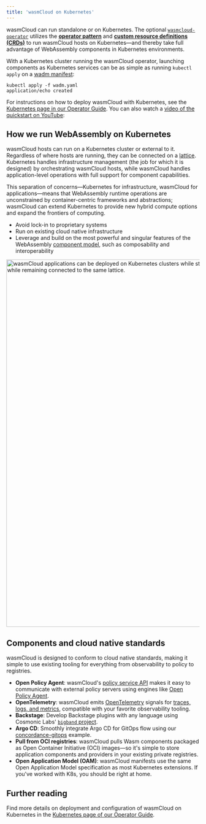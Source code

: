 ```yaml
---
title: 'wasmCloud on Kubernetes'
---
```



wasmCloud can run standalone or on Kubernetes. The optional [`wasmcloud-operator`](https://github.com/wasmCloud/wasmcloud-operator) utilizes the [**operator pattern**](https://kubernetes.io/docs/concepts/extend-kubernetes/operator/) and [**custom resource definitions (CRDs)**](https://kubernetes.io/docs/concepts/extend-kubernetes/api-extension/custom-resources/) to run wasmCloud hosts on Kubernetes&mdash;and thereby take full advantage of WebAssembly components in Kubernetes environments.

With a Kubernetes cluster running the wasmCloud operator, launching components as Kubernetes services can be as simple as running `kubectl apply` on a [wadm manifest](/docs/ecosystem/wadm/model.md): 

```shell
kubectl apply -f wadm.yaml
application/echo created
```

For instructions on how to deploy wasmCloud with Kubernetes, see the [Kubernetes page in our Operator Guide](/docs/deployment/k8s/). You can also watch a [video of the quickstart on YouTube](https://www.youtube.com/embed/239Q_hAKqPw?si=y0nHeFHfCPOdItNU&amp;start=235&amp;end=780):

<YouTube url="https://www.youtube.com/watch?v=239Q_hAKqPw&start=235&amp;end=780" />

## How we run WebAssembly on Kubernetes

wasmCloud hosts can run on a Kubernetes cluster or external to it. Regardless of where hosts are running, they can be connected on a [lattice](/docs/concepts/lattice). Kubernetes handles infrastructure management (the job for which it is designed) by orchestrating wasmCloud hosts, while wasmCloud handles application-level operations with full support for component capabilities.

This separation of concerns&mdash;Kubernetes for infrastructure, wasmCloud for applications&mdash;means that WebAssembly runtime operations are unconstrained by container-centric frameworks and abstractions; wasmCloud can extend Kubernetes to provide new hybrid compute options and expand the frontiers of computing.

* Avoid lock-in to proprietary systems
* Run on existing cloud native infrastructure 
* Leverage and build on the most powerful and singular features of the WebAssembly [component model](https://wasmcloud.com/docs/concepts/components), such as composability and interoperability

<img
  src={wasmcloudDistributedApplications}
  width="958"
  alt="wasmCloud applications can be deployed on Kubernetes clusters while still retaining all the benefits of more distributed architectures, all while remaining connected to the same lattice."
/>

## Components and cloud native standards

wasmCloud is designed to conform to cloud native standards, making it simple to use existing tooling for everything from observability to policy to registries.

- **Open Policy Agent**: wasmCloud's [policy service API](https://wasmcloud.com/docs/deployment/security/policy-service) makes it easy to communicate with external policy servers using engines like [Open Policy Agent](https://www.openpolicyagent.org/).
- **OpenTelemetry**: wasmCloud emits [OpenTelemetry](https://opentelemetry.io/) signals for [traces, logs, and metrics](https://wasmcloud.com/docs/deployment/observability/observability-with-opentelemetry), compatible with your favorite observability tooling.
- **Backstage**: Develop Backstage plugins with any language using Cosmonic Labs' [`bigband` project](https://github.com/cosmonic-labs/backstage-bigband).
- **Argo CD**: Smoothly integrate Argo CD for GitOps flow using our [concordance-gitops](https://github.com/cosmonic/concordance-gitops) example.
- **Pull from OCI registries**: wasmCloud pulls Wasm components packaged as Open Container Initiative (OCI) images&mdash;so it's simple to store application components and providers in your existing private registries.
- **Open Application Model (OAM)**: wasmCloud manifests use the same Open Application Model specification as most Kubernetes extensions. If you've worked with K8s, you should be right at home.

## Further reading

Find more details on deployment and configuration of wasmCloud on Kubernetes in the [Kubernetes page of our Operator Guide](/docs/deployment/k8s/).
